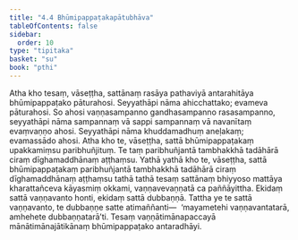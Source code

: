 ```yaml
---
title: "4.4 Bhūmipappaṭakapātubhāva"
tableOfContents: false
sidebar:
  order: 10
type: "tipitaka"
basket: "su"
book: "pthi"
---
```



<DynamicBreadcrumb />

<Division number="123" book="pthi">

<Paragraph number="256" book="pthi">
Atha kho tesaṃ, vāseṭṭha, sattānaṃ rasāya pathaviyā antarahitāya bhūmipappaṭako pāturahosi. Seyyathāpi nāma ahicchattako; evameva pāturahosi. So ahosi vaṇṇasampanno gandhasampanno rasasampanno, seyyathāpi nāma sampannaṃ vā sappi sampannaṃ vā navanītaṃ evaṃvaṇṇo ahosi. Seyyathāpi nāma khuddamadhuṃ aneḷakaṃ; evamassādo ahosi.
</Paragraph>

<Paragraph number="257" book="pthi">
Atha kho te, vāseṭṭha, sattā bhūmipappaṭakaṃ upakkamiṃsu paribhuñjituṃ. Te taṃ paribhuñjantā tambhakkhā tadāhārā ciraṃ dīghamaddhānaṃ aṭṭhaṃsu. Yathā yathā kho te, vāseṭṭha, sattā bhūmipappaṭakaṃ paribhuñjantā tambhakkhā tadāhārā ciraṃ dīghamaddhānaṃ aṭṭhaṃsu tathā tathā tesaṃ sattānaṃ bhiyyoso mattāya kharattañceva kāyasmiṃ okkami, vaṇṇavevaṇṇatā ca paññāyittha. Ekidaṃ sattā vaṇṇavanto honti, ekidaṃ sattā dubbaṇṇā. Tattha ye te sattā vaṇṇavanto, te dubbaṇṇe satte atimaññanti—  ‘mayametehi vaṇṇavantatarā, amhehete dubbaṇṇatarā’ti. Tesaṃ vaṇṇātimānapaccayā mānātimānajātikānaṃ bhūmipappaṭako antaradhāyi.
</Paragraph>
</Division>